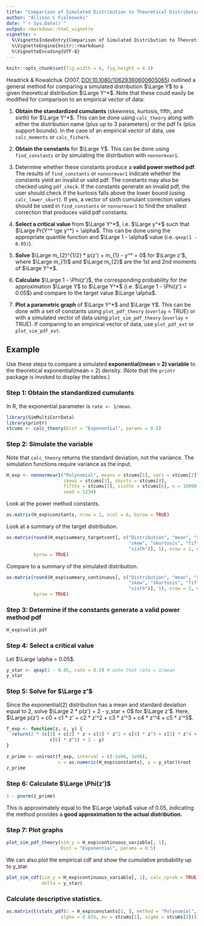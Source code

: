 ```yaml
---
title: "Comparison of Simulated Distribution to Theoretical Distribution or Empirical Data"
author: "Allison C Fialkowski"
date: "`r Sys.Date()`"
output: rmarkdown::html_vignette
vignette: >
  %\VignetteIndexEntry{Comparison of Simulated Distribution to Theoretical Distribution or Empirical Data}
  %\VignetteEngine{knitr::rmarkdown}
  %\VignetteEncoding{UTF-8}
---
```


```r
knitr::opts_chunk$set(fig.width = 6, fig.height = 4.5) 
```

Headrick & Kowalchuk (2007, <DOI:10.1080/10629360600605065>) outlined a general method for comparing a simulated distribution $\Large Y$ to a given theoretical distribution $\Large Y^*$.  Note that these could easily be modified for comparison to an empirical vector of data:

1. **Obtain the standardized cumulants** (skewness, kurtosis, fifth, and sixth) for $\Large Y^*$.  This can be done using `calc_theory` along with either the distribution name (plus up to 3 parameters) or the pdf fx (plus support bounds).  In the case of an empirical vector of data, use `calc_moments` or `calc_fisherk`.

1. **Obtain the constants** for $\Large Y$.  This can be done using `find_constants` or by simulating the distribution with `nonnormvar1`.

1. Determine whether these constants produce a **valid power method pdf**.  The results of `find_constants` or `nonnormvar1` indicate whether the constants yield an invalid or valid pdf.  The constants may also be checked using `pdf_check`.  If the constants generate an invalid pdf, the user should check if the kurtosis falls above the lower bound (using `calc_lower_skurt`).  If yes, a vector of sixth cumulant correction values should be used in `find_constants` or `nonnormvar1` to find the smallest correction that produces valid pdf constants.

1. **Select a critical value** from $\Large Y^*$, i.e. $\Large y^*$ such that $\Large Pr(Y^* \ge y^*) = \alpha$.  This can be done using the appropriate quantile function and $\Large 1 - \alpha$ value (i.e. `qexp(1 - 0.05)`).

1. **Solve** $\Large m_{2}^{1/2} * p(z') + m_{1} - y^* = 0$ for $\Large z'$, where $\Large m_{1}$ and $\Large m_{2}$ are the 1st and 2nd moments of $\Large Y^*$.

1. **Calculate** $\Large 1 - \Phi(z')$, the corresponding probability for the approximation $\Large Y$ to $\Large Y^*$ (i.e. $\Large 1 - \Phi(z') = 0.05$) and compare to the target value $\Large \alpha$.

1. **Plot a parametric graph** of $\Large Y^*$ and $\Large Y$.  This can be done with a set of constants using `plot_pdf_theory` (`overlay` = TRUE) or with a simulated vector of data using `plot_sim_pdf_theory` (`overlay` = TRUE).  If comparing to an empirical vector of data, use `plot_pdf_ext` or `plot_sim_pdf_ext`.

## Example
Use these steps to compare a simulated **exponential(mean = 2) variable** to the theoretical exponential(mean = 2) density.  (Note that the `printr` package is invoked to display the tables.)

### Step 1: Obtain the standardized cumulants
In R, the exponential parameter is `rate <- 1/mean`.
```r
library(SimMultiCorrData)
library(printr)
stcums <- calc_theory(Dist = "Exponential", params = 0.5)
```

### Step 2: Simulate the variable
Note that `calc_theory` returns the standard deviation, not the variance.  The simulation functions require variance as the input.
```r
H_exp <- nonnormvar1("Polynomial", means = stcums[1], vars = stcums[2]^2, 
                     skews = stcums[3], skurts = stcums[4], 
                     fifths = stcums[5], sixths = stcums[6], n = 10000, 
                     seed = 1234)
```

Look at the power method constants.
```r
as.matrix(H_exp$constants, nrow = 1, ncol = 6, byrow = TRUE)
```

Look at a summary of the target distribution.
```r
as.matrix(round(H_exp$summary_targetcont[, c("Distribution", "mean", "sd", 
                                             "skew", "skurtosis", "fifth", 
                                             "sixth")], 5), nrow = 1, ncol = 7,
          byrow = TRUE)
```

Compare to a summary of the simulated distribution.
```r
as.matrix(round(H_exp$summary_continuous[, c("Distribution", "mean", "sd", 
                                             "skew", "skurtosis", "fifth", 
                                             "sixth")], 5), nrow = 1, ncol = 7,
          byrow = TRUE)
```

### Step 3: Determine if the constants generate a valid power method pdf
```r
H_exp$valid.pdf
```

### Step 4: Select a critical value
Let $\Large \alpha = 0.05$.
```r
y_star <- qexp(1 - 0.05, rate = 0.5) # note that rate = 1/mean
y_star
```

### Step 5: Solve for $\Large z'$
Since the exponential(2) distribution has a mean and standard deviation equal to 2, solve $\Large 2 * p(z') + 2 - y_star = 0$ for $\Large z'$.  Here, $\Large p(z') = c0 + c1 * z' + c2 * z'^2 + c3 * z'^3 + c4 * z'^4 + c5 * z'^5$.
```r
f_exp <- function(z, c, y) {
  return(2 * (c[1] + c[2] * z + c[3] * z^2 + c[4] * z^3 + c[5] * z^4 + 
                c[6] * z^5) + 2 - y)
}

z_prime <- uniroot(f_exp, interval = c(-1e06, 1e06), 
                   c = as.numeric(H_exp$constants), y = y_star)$root
z_prime
```

### Step 6: Calculate $\Large \Phi(z')$
```r
1 - pnorm(z_prime)
```
This is approximately equal to the $\Large \alpha$ value of 0.05, indicating the method provides a **good approximation to the actual distribution.**

### Step 7: Plot graphs
```r
plot_sim_pdf_theory(sim_y = H_exp$continuous_variable[, 1], 
                    Dist = "Exponential", params = 0.5)
```

We can also plot the empirical cdf and show the cumulative probability up to y_star.
```r
plot_sim_cdf(sim_y = H_exp$continuous_variable[, 1], calc_cprob = TRUE, 
             delta = y_star)
```

### Calculate descriptive statistics.
```r
as.matrix(t(stats_pdf(c = H_exp$constants[1, ], method = "Polynomial", 
                    alpha = 0.025, mu = stcums[1], sigma = stcums[2]))) 
```

